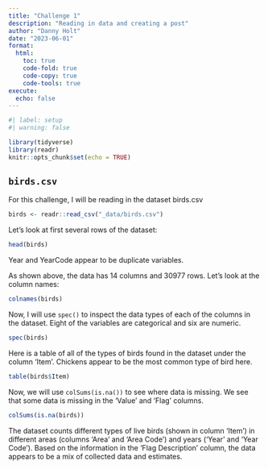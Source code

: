 ```yaml
---
title: "Challenge 1"
description: "Reading in data and creating a post"
author: "Danny Holt"
date: "2023-06-01"
format:
  html:
    toc: true
    code-fold: true
    code-copy: true
    code-tools: true
execute:
  echo: false
---
```

```r
#| label: setup
#| warning: false

library(tidyverse)
library(readr)
knitr::opts_chunk$set(echo = TRUE)
```

## `birds.csv`
For this challenge, I will be reading in the dataset birds.csv
```r
birds <- readr::read_csv("_data/birds.csv")
```

Let's look at first several rows of the dataset:
```r
head(birds)
```
Year and YearCode appear to be duplicate variables.

As shown above, the data has 14 columns and 30977 rows. Let's look at the column names:
```r
colnames(birds)
```

Now, I will use `spec()` to inspect the data types of each of the columns in the dataset. Eight of the variables are categorical and six are numeric.
```r
spec(birds)
```

Here is a table of all of the types of birds found in the dataset under the column 'Item'. Chickens appear to be the most common type of bird here.
```r
table(birds$Item)
```

Now, we will use `colSums(is.na())` to see where data is missing. We see that some data is missing in the 'Value' and 'Flag' columns.
```r
colSums(is.na(birds))
```

The dataset counts different types of live birds (shown in column ‘Item’) in different areas (columns ‘Area’ and ‘Area Code’) and years (‘Year’ and ‘Year Code’). Based on the information in the ‘Flag Description’ column, the data appears to be a mix of collected data and estimates.